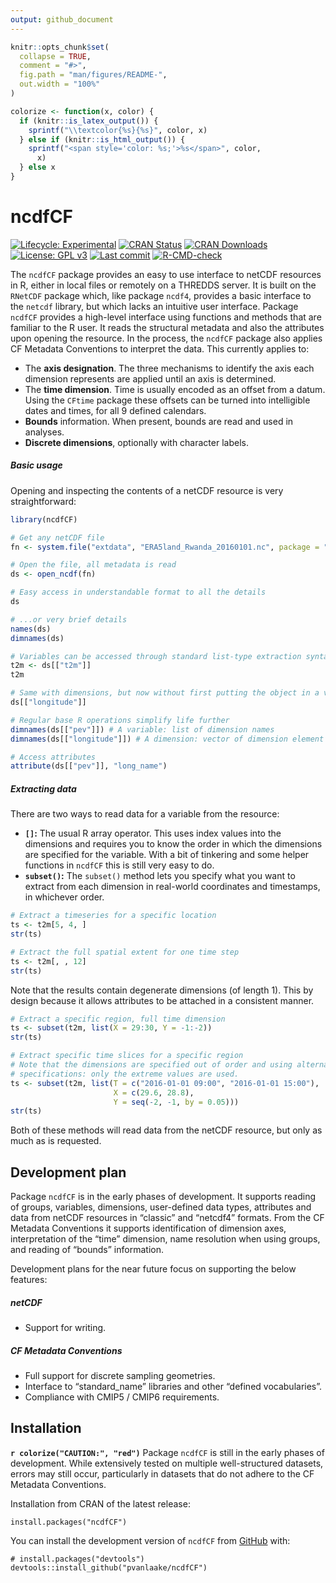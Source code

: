 ```yaml
---
output: github_document
---
```


<!-- README.md is generated from README.Rmd. Please edit that file -->

```r
knitr::opts_chunk$set(
  collapse = TRUE,
  comment = "#>",
  fig.path = "man/figures/README-",
  out.width = "100%"
)

colorize <- function(x, color) {
  if (knitr::is_latex_output()) {
    sprintf("\\textcolor{%s}{%s}", color, x)
  } else if (knitr::is_html_output()) {
    sprintf("<span style='color: %s;'>%s</span>", color,
      x)
  } else x
}
```

# ncdfCF

<!-- badges: start -->

[![Lifecycle: Experimental](https://img.shields.io/badge/Lifecycle-Experimental-red.svg)](https://lifecycle.r-lib.org/articles/stages.html) [![CRAN Status](https://www.r-pkg.org/badges/version/ncdfCF)](https://cran.r-project.org/package=ncdfCF) [![CRAN Downloads](https://cranlogs.r-pkg.org/badges/grand-total/ncdfCF)](https://cran.r-project.org/package=ncdfCF) [![License: GPL v3](https://img.shields.io/badge/License-MIT-blue.svg)](https://mit-license.org) [![Last commit](https://img.shields.io/github/last-commit/pvanlaake/ncdfCF)](https://github.com/pvanlaake/ncdfCF/commits/main)
[![R-CMD-check](https://github.com/pvanlaake/ncdfCF/actions/workflows/R-CMD-check.yaml/badge.svg)](https://github.com/pvanlaake/ncdfCF/actions/workflows/R-CMD-check.yaml)
<!-- badges: end -->

The `ncdfCF` package provides an easy to use interface to netCDF resources in R, 
either in local files or remotely on a THREDDS server. It is built on the 
`RNetCDF` package which, like package `ncdf4`, provides a basic interface to the 
`netcdf` library, but which lacks an intuitive user interface. Package `ncdfCF` 
provides a high-level interface using functions and methods that are familiar to 
the R user. It reads the structural metadata and also the attributes upon 
opening the resource. In the process, the `ncdfCF` package also applies CF 
Metadata Conventions to interpret the data. This currently applies to:

 * The **axis designation**. The three mechanisms to identify the axis each 
 dimension represents are applied until an axis is determined.
 * The **time dimension**. Time is usually encoded as an offset from a datum.
 Using the `CFtime` package these offsets can be turned into intelligible dates
 and times, for all 9 defined calendars.
 * **Bounds** information. When present, bounds are read and used in analyses.
 * **Discrete dimensions**, optionally with character labels.

##### Basic usage

Opening and inspecting the contents of a netCDF resource is very 
straightforward:

```r
library(ncdfCF)

# Get any netCDF file
fn <- system.file("extdata", "ERA5land_Rwanda_20160101.nc", package = "ncdfCF")

# Open the file, all metadata is read
ds <- open_ncdf(fn)

# Easy access in understandable format to all the details
ds

# ...or very brief details
names(ds)
dimnames(ds)

# Variables can be accessed through standard list-type extraction syntax
t2m <- ds[["t2m"]]
t2m

# Same with dimensions, but now without first putting the object in a variable
ds[["longitude"]]

# Regular base R operations simplify life further
dimnames(ds[["pev"]]) # A variable: list of dimension names
dimnames(ds[["longitude"]]) # A dimension: vector of dimension element values

# Access attributes
attribute(ds[["pev"]], "long_name")
```

##### Extracting data

There are two ways to read data for a variable from the resource:

 * **`[]`:** The usual R array operator. This uses index values into the
 dimensions and requires you to know the order in which the dimensions are 
 specified for the variable. With a bit of tinkering and some helper functions
 in `ncdfCF` this is still very easy to do.
 * **`subset()`:** The `subset()` method lets you specify what you want to
 extract from each dimension in real-world coordinates and timestamps, in 
 whichever order.
 
```r
# Extract a timeseries for a specific location
ts <- t2m[5, 4, ]
str(ts)

# Extract the full spatial extent for one time step
ts <- t2m[, , 12]
str(ts)
```

Note that the results contain degenerate dimensions (of length 1). This by 
design because it allows attributes to be attached in a consistent manner.

```r
# Extract a specific region, full time dimension
ts <- subset(t2m, list(X = 29:30, Y = -1:-2))
str(ts)

# Extract specific time slices for a specific region
# Note that the dimensions are specified out of order and using alternative
# specifications: only the extreme values are used.
ts <- subset(t2m, list(T = c("2016-01-01 09:00", "2016-01-01 15:00"),
                       X = c(29.6, 28.8),
                       Y = seq(-2, -1, by = 0.05)))
str(ts)
```

Both of these methods will read data from the netCDF resource, but only as much
as is requested. 

## Development plan

Package `ncdfCF` is in the early phases of development. It supports reading of 
groups, variables, dimensions, user-defined data types, attributes and data from 
netCDF resources in "classic" and "netcdf4" formats. From the CF Metadata 
Conventions it supports identification of dimension axes, interpretation of the 
"time" dimension, name resolution when using groups, and reading of "bounds" 
information.

Development plans for the near future focus on supporting the below features:

##### netCDF

 * Support for writing.

##### CF Metadata Conventions

 * Full support for discrete sampling geometries.
 * Interface to "standard_name" libraries and other "defined vocabularies".
 * Compliance with CMIP5 / CMIP6 requirements.

## Installation

**`r colorize("CAUTION:", "red")`** Package `ncdfCF` is still in the early 
phases of development. While extensively tested on multiple well-structured 
datasets, errors may still occur, particularly in datasets that do not adhere to 
the CF Metadata Conventions.

Installation from CRAN of the latest release:

```
install.packages("ncdfCF")
```

You can install the development version of `ncdfCF` from [GitHub](https://github.com/) with:

```
# install.packages("devtools")
devtools::install_github("pvanlaake/ncdfCF")
```
